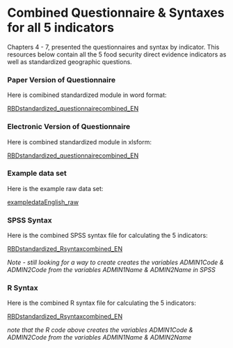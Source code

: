 # Combined Questionnaire & Syntaxes for all 5 indicators

Chapters 4 - 7, presented the questionnaires and syntax by indicator.  This resources below contain all the 5 food security direct evidence indicators as well as standardized geographic questions.

### Paper Version of Questionnaire

Here is comibined standardized module in word format:

[RBDstandardized_questionnairecombined_EN](https://github.com/WFP-VAM/RBD_FS_CH_guide_EN/blob/master/questionnaires/RBDstandardized_questionnairecombined_EN.docx) 

### Electronic Version of Questionnaire

Here is combined standardized module in xlsform:

[RBDstandardized_questionnairecombined_EN](https://github.com/WFP-VAM/RBD_FS_CH_guide_EN/blob/master/questionnaires/RBDstandardized_questionnairecombined_EN.xlsx) 

### Example data set

Here is the example raw data set:

[exampledataEnglish_raw](https://github.com/WFP-VAM/RBD_FS_CH_guide_EN/blob/master/example_datasets/exampledataEnglish_raw.sav) 

### SPSS Syntax

Here is the combined SPSS syntax file for calculating the 5 indicators: 

[RBDstandardized_Rsyntaxcombined_EN](https://github.com/WFP-VAM/RBD_FS_CH_guide_EN/blob/master/syntax/RBDstandardized_Rsyntaxcombined_EN.sps) 

*Note - still looking for a way to create creates the variables ADMIN1Code & ADMIN2Code from the variables ADMIN1Name & ADMIN2Name in SPSS*


### R Syntax

Here is the combined R syntax file for calculating the 5 indicators: 

[RBDstandardized_Rsyntaxcombined_EN](https://github.com/WFP-VAM/RBD_FS_CH_guide_EN/blob/master/syntax/RBDstandardized_Rsyntaxcombined_EN.R) 

*note that the R code above creates the variables ADMIN1Code & ADMIN2Code from the variables ADMIN1Name & ADMIN2Name*
